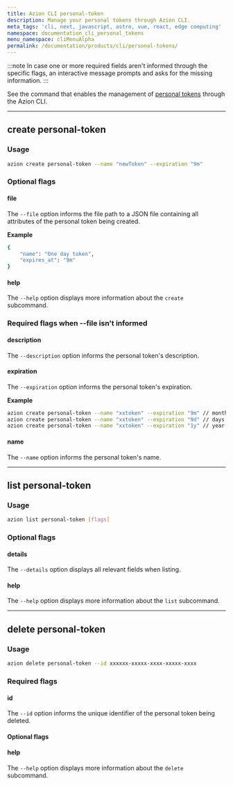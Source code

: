 ```yaml
---
title: Azion CLI personal-token
description: Manage your personal tokens through Azion CLI.
meta_tags: 'cli, next, javascript, astro, vue, react, edge computing'
namespace: documentation_cli_personal_tokens
menu_namespace: cliMenuAlpha
permalink: /documentation/products/cli/personal-tokens/
---
```


:::note 
In case one or more required fields aren't informed through the specific flags, an interactive message prompts and asks for the missing information.
:::

See the command that enables the management of [personal tokens](/en/documentation/products/accounts/personal-tokens/) through the Azion CLI.

---

## create personal-token

### Usage

```sh
azion create personal-token --name "newToken" --expiration "9m" 
```

### Optional flags

#### file 

The `--file` option informs the file path to a JSON file containing all attributes of the personal token being created.

**Example**

```sh
{
    "name": "One day token",
    "expires_at": "9m"
}
```

#### help

The `--help` option displays more information about the `create` subcommand.

### Required flags when --file isn't informed

#### description 

The `--description` option informs the personal token's description.

#### expiration 

The `--expiration` option informs the personal token's expiration.

**Example** 

```sh 
azion create personal-token --name "xxtoken" --expiration "9m" // months
azion create personal-token --name "xxtoken" --expiration "9d" // days
azion create personal-token --name "xxtoken" --expiration "1y" // year
```

#### name

The `--name` option informs the personal token's name.

---

## list personal-token

### Usage

```sh
azion list personal-token [flags]
```

### Optional flags

#### details

The `--details` option displays all relevant fields when listing.

#### help

The `--help` option displays more information about the `list` subcommand.

--- 

## delete personal-token

### Usage

```sh
azion delete personal-token --id xxxxxx-xxxxx-xxxx-xxxxx-xxxx
```

### Required flags 

#### id

The `--id` option informs the unique identifier of the personal token being deleted.

#### Optional flags

#### help

The `--help` option displays more information about the `delete` subcommand.



